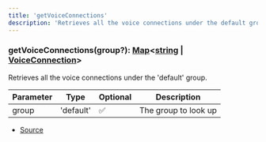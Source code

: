 ```yaml
---
title: 'getVoiceConnections'
description: 'Retrieves all the voice connections under the default group.'
---
```


### getVoiceConnections(group?): [Map](https://developer.mozilla.org/en-US/docs/Web/JavaScript/Reference/Global_Objects/Map)\<[string](https://developer.mozilla.org/en-US/docs/Web/JavaScript/Reference/Global_Objects/String) | [VoiceConnection](/api/discord-voip/classes/VoiceConnection)>

Retrieves all the voice connections under the 'default' group.

| Parameter | Type      | Optional | Description          |
| --------- | --------- | -------- | -------------------- |
| group     | 'default' | ✅       | The group to look up |

- [Source](https://github.com/androz2091/discord-player/blob/ce04b3f4c6671029ce4d4aa9090e56ac7e7f5666/packages/discord-voip/src/DataStore.ts#L63)
